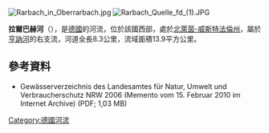 {{Onesource|time=2020-08-13T05:15:15+00:00}}
[[Image:Rarbach_in_Oberrarbach.jpg|right]]
[[Image:Rarbach_Quelle_fd_(1).JPG|right]]
{{Coord|51|16|0.0|N|8|16|10.44|E|display=title}}

'''拉爾巴赫河'''（{{lang-de|Rarbach}}），是[[德國|德國]]的河流，位於該國西部，處於[[北萊茵-威斯特法倫州|北萊茵-威斯特法倫州]]，屬於[[亨訥河|亨訥河]]的右支流，河道全長8.3公里，流域面積13.9平方公里。

==參考資料==
* Gewässerverzeichnis des Landesamtes für Natur, Umwelt und Verbraucherschutz NRW 2006 (Memento vom 15. Februar 2010 im Internet Archive) (PDF; 1,03 MB)

{{Germany-geo-stub}}
[[Category:德國河流|Category:德國河流]]